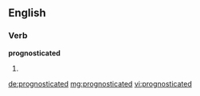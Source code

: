 ==English==

===Verb===
'''prognosticated'''

# {{past of|[[prognosticate]]}}

[[de:prognosticated]]
[[mg:prognosticated]]
[[vi:prognosticated]]